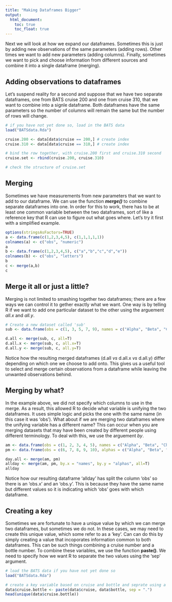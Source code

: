```yaml
---
title: "Making Dataframes Bigger"
output: 
  html_document:
    toc: true
    toc_float: true
---
```


Next we will look at how we expand our dataframes. Sometimes this is just by adding new observations of the same parameters (adding rows). Other times we want to add new parameters (adding columns). Finally, sometimes we want to pick and choose information from different sources and combine it into a single dataframe (merging).

## Adding observations to dataframes
Let's suspend reality for a second and suppose that we have two separate dataframes, one from BATS cruise 200 and one from cruise 310, that we want to combine into a signle dataframe. Both dataframes have the same parameters so the number of columns will remain the same but the number of rows will change.
```r
# if you have not yet done so, load in the BATS data
load("BATSdata.Rda")

cruise.200 <- data[data$cruise == 200,] # create index 
cruise.310 <- data[data$cruise == 310,] # create index 

# bind the row together, with cruise.200 first and cruise.310 second
cruise.set <- rbind(cruise.200, cruise.310)

# check the structure of cruise.set
```

## Merging
Sometimes we have measurements from new parameters that we want to add to our dataframe. We can use the function ***merge()*** to combine separate dataframes into one. In order for this to work, there has to be at least one common variable between the two dataframes, sort of like a reference key that R can use to figure out what goes where. Let's try it first with a simplified example.
```r
options(stringsAsFactors=TRUE)
a <- data.frame(c(1,2,3,4,5), c(1,1,1,1,1))
colnames(a) <- c("obs", "numeric")
a
b <- data.frame(c(1,2,3,4,5), c("a","b","c","d","e"))
colnames(b) <- c("obs", "letters")
b
c <- merge(a,b)
c
```
  
## Merge it all or just a little?  
Merging is not limited to smashing together two dataframes; there are a few ways we can control it to gether exactly what we want. One way is by telling R if we want to add one particular dataset to the other using the arguement *all.x* and *all.y*.

```r
# Create a new dataset called 'sub'
sub <- data.frame(obs = c(1, 3, 5, 7, 9), names = c("Alpha", "Beta", "Charlie", "Delta", "Echo"))

d.all <- merge(sub, c, all=T)
d.all.x <- merge(sub, c, all.x=T)
d.all.y <- merge(sub, c, all.y=T)
```
Notice how the resulting merged dataframes (d.all *vs* d.all.x *vs* d.all.y) differ depending on which one we choose to add onto. This gives us a useful tool to select and merge certain observations from a dataframe while leaving the unwanted observations behind.

## Merging by what?  
In the example above, we did not specify which columns to use in the merge. As a result, this allowed R to decide what variable is unifying the two dataframes. It uses simple logic and picks the one with the same name (in this case it was 'obs'). What about if we are merging two dataframes where the unifying variable has a different name? This can occur when you are merging datasets that may have been created by different people using different terminology. To deal with this, we use the arguement *by*.
```r
am <- data.frame(obs = c(1, 2, 3, 4, 5), names = c("Alpha", "Beta", "Charlie", "Delta", "Echo"), numbers = c(1, 1, 1, 2, 2))
pm <- data.frame(obs = c(6, 7, 8, 9, 10), alphas = c("Alpha", "Beta", "Charlie", "Delta", "Echo"), numerics = c(1, 1, 1, 2, 2))

day.all <- merge(am, pm)
allday <- merge(am, pm, by.x = "names", by.y = "alphas", all=T)
allday
```
Notice how our resulting dataframe 'allday' has split the column 'obs' so there is an 'obs.x' and an 'obs.y'. This is because they have the same name but different values so it is indicating which 'obs' goes with which dataframe. 

## Creating a key
Sometimes we are fortunate to have a unique value by which we can merge two dataframes, but sometimes we do not. In these cases, we may need to create this unique value, which some refer to as a 'key'. Can can do this by simply creating a value that incoporates information common to both dataframes. This can be such things combining a cruise number and a bottle number. To combine these variables, we use the function **paste()**. We need to specify how we want R to separate the two values using the 'sep' argument. 
```r
# load the BATS data if you have not yet done so
load("BATSdata.Rda")

# create a key variable based on cruise and bottle and seprate using a period
data$cruise.bottle <- paste(data$cruise, data$bottle, sep = ".")
head(unique(data$cruise.bottle))
```




